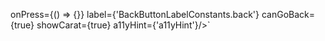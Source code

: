 

onPress={() => {}} 
label={'BackButtonLabelConstants.back'} 
canGoBack={true} 
showCarat={true} 
a11yHint={'a11yHint'}/>`


<ComponentTopInfo componentName="BackButton" example={exampleString} codeString={BackButtonString} />